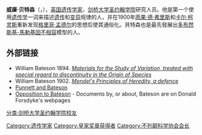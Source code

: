 {{Infobox Scientist
|name              = 威廉·贝特森<br />William Bateson
|image             = Bateson2.jpg
|image_size       = 150px
|caption           = 威廉·贝特森
|birth_date        = {{birth date|1861|8|8}}
|birth_place       = {{UK}}[[約克郡|約克郡]][[惠特比|惠特比]]
|death_date        = {{death date and age|1926|2|8|1861|8|8}}
|death_place       = {{UK}}[[米德塞克斯郡|米德塞克斯郡]][[默頓倫敦自治市|默頓]]
|residence         = 
|citizenship       = 
|nationality       = {{UK}}
|ethnicity         = 
|field             = [[遗传学|遗传学]]
|work_institutions = 
|alma_mater        = 
|doctoral_advisor  = 
|doctoral_students = 
|known_for         = [[遗传|遗传]]
|author_abbrev_bot = 
|author_abbrev_zoo = 
|influences        = 
|influenced        = 
|prizes            = 
|religion          = 
|footnotes         = 
|signature         =
}}

'''威廉·贝特森'''（{{lang-en|'''William Bateson'''}}，{{bd|1861年|8月8日|1926年|2月8日|catIdx=B}}），[[英国|英国]][[遗传学家|遗传学家]]，[[剑桥大学圣约翰学院|剑桥大学圣约翰学院]]研究人员。他是第一个使用[[遗传学|遗传学]]一词来描述[[遗传|遗传]]和[[变异|变异]]规律的人，并在1900年[[雨果·德·弗里斯|雨果·德·弗里斯]]和[[卡尔·柯灵斯|卡尔·柯灵斯]]重新发现[[格里哥·孟德尔|格里哥·孟德尔]]的思想后使其通俗化。貝特森也是最先發展出[[多布然斯基-馬勒基因不相容|多布然斯基-馬勒基因不相容]]模型的人。

== 外部链接 ==
{{Commonscat|William Bateson}}
* William Bateson 1894. [http://chla.library.cornell.edu/cgi/t/text/text-idx?c=chla;idno=3111077 ''Materials for the Study of Variation, treated with special regard to discontinuity in the Origin of Species''] {{Wayback|url=http://chla.library.cornell.edu/cgi/t/text/text-idx?c=chla;idno=3111077 |date=20070612221408 }}
* William Bateson 1902. [http://books.google.com/books?id=d9up5VV70dIC&pg=PA1&dq=Heredity#PPR3,M1 ''Mendel's Principles of Heredity, a defence'']
* [http://www.dnaftb.org/dnaftb/concept_5/con5bio.html Punnett and Bateson] {{Wayback|url=http://www.dnaftb.org/dnaftb/concept_5/con5bio.html |date=20101125183101 }}
* [http://post.queensu.ca/~forsdyke/bateson3.htm Opposition to Bateson] {{Wayback|url=http://post.queensu.ca/~forsdyke/bateson3.htm |date=20191123115036 }} - Documents by, or about, Bateson are on Donald Forsdyke's webpages

{{皇家奖章获得者}}
{{Authority control}}
{{DEFAULTSORT:Bateson, William}}
[[Category:遗传学家|Category:遗传学家]]
[[分类:剑桥大学圣约翰学院校友|分类:剑桥大学圣约翰学院校友]]
[[Category:皇家奖章获得者|Category:皇家奖章获得者]]
[[Category:不列颠科学协会会长|Category:不列颠科学协会会长]]
